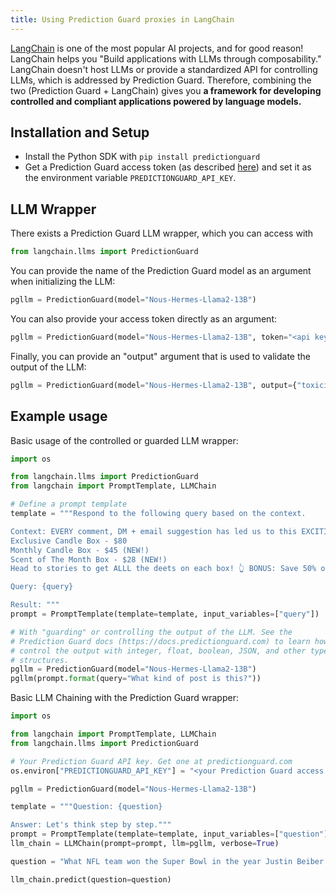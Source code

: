 ```yaml
---
title: Using Prediction Guard proxies in LangChain
---
```


[LangChain](https://github.com/hwchase17/langchain) is one of the most popular AI projects, and for good reason! LangChain
helps you "Build applications with LLMs through composability." LangChain doesn't host LLMs or provide a standardized API for controlling LLMs, which is addressed by Prediction Guard. Therefore, combining the two (Prediction Guard + LangChain) gives you **a framework for developing controlled and compliant applications powered by language models.**

## Installation and Setup
- Install the Python SDK with `pip install predictionguard`
- Get a Prediction Guard access token (as described [here](https://docs.predictionguard.com/)) and set it as the environment variable `PREDICTIONGUARD_API_KEY`.
## LLM Wrapper

There exists a Prediction Guard LLM wrapper, which you can access with 
```python
from langchain.llms import PredictionGuard
```

You can provide the name of the Prediction Guard model as an argument when initializing the LLM:
```python
pgllm = PredictionGuard(model="Nous-Hermes-Llama2-13B")
```

You can also provide your access token directly as an argument:
```python
pgllm = PredictionGuard(model="Nous-Hermes-Llama2-13B", token="<api key>")
```

Finally, you can provide an "output" argument that is used to validate the output of the LLM:
```python
pgllm = PredictionGuard(model="Nous-Hermes-Llama2-13B", output={"toxicity": True})
```

## Example usage

Basic usage of the controlled or guarded LLM wrapper:
```python
import os

from langchain.llms import PredictionGuard
from langchain import PromptTemplate, LLMChain

# Define a prompt template
template = """Respond to the following query based on the context.

Context: EVERY comment, DM + email suggestion has led us to this EXCITING announcement! 🎉 We have officially added TWO new candle subscription box options! 📦
Exclusive Candle Box - $80 
Monthly Candle Box - $45 (NEW!)
Scent of The Month Box - $28 (NEW!)
Head to stories to get ALLL the deets on each box! 👆 BONUS: Save 50% on your first box with code 50OFF! 🎉

Query: {query}

Result: """
prompt = PromptTemplate(template=template, input_variables=["query"])

# With "guarding" or controlling the output of the LLM. See the 
# Prediction Guard docs (https://docs.predictionguard.com) to learn how to 
# control the output with integer, float, boolean, JSON, and other types and
# structures.
pgllm = PredictionGuard(model="Nous-Hermes-Llama2-13B")
pgllm(prompt.format(query="What kind of post is this?"))
```

Basic LLM Chaining with the Prediction Guard wrapper:
```python
import os

from langchain import PromptTemplate, LLMChain
from langchain.llms import PredictionGuard

# Your Prediction Guard API key. Get one at predictionguard.com
os.environ["PREDICTIONGUARD_API_KEY"] = "<your Prediction Guard access token>"

pgllm = PredictionGuard(model="Nous-Hermes-Llama2-13B")

template = """Question: {question}

Answer: Let's think step by step."""
prompt = PromptTemplate(template=template, input_variables=["question"])
llm_chain = LLMChain(prompt=prompt, llm=pgllm, verbose=True)

question = "What NFL team won the Super Bowl in the year Justin Beiber was born?"

llm_chain.predict(question=question)
```
